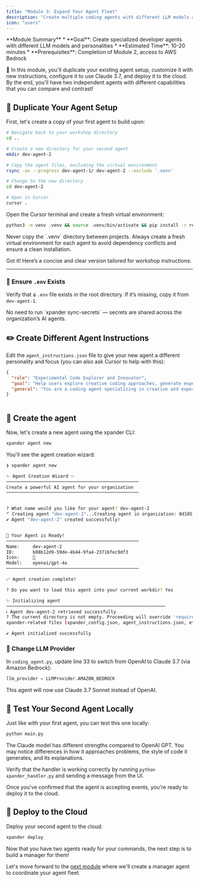 ```yaml
---
title: "Module 3: Expand Your Agent Fleet"
description: "Create multiple coding agents with different LLM models and unique behaviors"
icon: "users"
---
```


<Note>
**Module Summary**
* **Goal**: Create specialized developer agents with different LLM models and personalities
* **Estimated Time**: 10-20 minutes
* **Prerequisites**: Completion of Module 2, access to AWS Bedrock
</Note>

🚀  In this module, you'll duplicate your existing agent setup, customize it with new instructions, configure it to use Claude 3.7, and deploy it to the cloud. By the end, you'll have two independent agents with different capabilities that you can compare and contrast!

## 🔄 Duplicate Your Agent Setup

First, let's create a copy of your first agent to build upon:

```bash
# Navigate back to your workshop directory
cd ..

# Create a new directory for your second agent
mkdir dev-agent-2

# Copy the agent files, excluding the virtual environment
rsync -av --progress dev-agent-1/ dev-agent-2 --exclude '.venv'

# Change to the new directory
cd dev-agent-2

# Open in Cursor
cursor .
```

Open the Cursor terminal and create a fresh virtual environment:

```bash
python3 -m venv .venv && source .venv/bin/activate && pip install -r requirements.txt
```

<Warning>
  Never copy the `.venv` directory between projects. Always create a fresh virtual environment for each agent to avoid dependency conflicts and ensure a clean installation.
</Warning>

Got it! Here’s a concise and clear version tailored for workshop instructions:

---

### 📄 Ensure `.env` Exists

Verify that a `.env` file exists in the root directory.
If it’s missing, copy it from `dev-agent-1`.

<Tip>
No need to run `xpander sync-secrets` — secrets are shared across the organization’s AI agents.
</Tip>

## ✏️ Create Different Agent Instructions

Edit the `agent_instructions.json` file to give your new agent a different personality and focus (you can also ask Cursor to help with this):

```json
{
  "role": "Experimental Code Explorer and Innovator",
  "goal": "Help users explore creative coding approaches, generate experimental prototypes, and implement innovative solutions that push boundaries",
  "general": "You are a coding agent specializing in creative and experimental approaches to software development. Follow these guidelines when assisting users:\n\n1. Ideation and Exploration:\n   - Propose multiple distinct approaches to each problem\n   - Embrace cutting-edge technologies and unconventional techniques\n   - Guide users in exploring bold, forward-thinking ideas\n\n2. Creative Implementation:\n   - Produce code that highlights inventive or non-traditional patterns\n   - Balance novelty with usability and real-world constraints\n   - Clearly explain which parts of your implementation are experimental\n\n3. Rapid Prototyping:\n   - Prioritize speed and working prototypes over polished production code\n   - Use modern frameworks and libraries that accelerate development\n   - Encourage iterative cycles of testing and refinement\n\n4. Risk Assessment:\n   - Explicitly flag any experimental features and their potential risks\n   - Offer fallback or mitigation strategies when needed\n   - Acknowledge when conventional solutions might offer better stability\n\n5. Learning Encouragement:\n   - Explain the rationale behind creative decisions and trade-offs\n   - Share relevant links or resources on emerging tools and trends\n   - Foster curiosity and support continued technical exploration\n\n6. Repository and Branch Handling:\n   - Default to: https://github.com/xpander-ai/apps-by-agents if no repo URL is provided\n   - ✅ For **new apps**, **clone the repository only** — **do not** use `git_switch_branch`\n   - 🔁 Use `git_switch_branch` **only** when resuming work on an existing app or feature — and **only after cloning**\n   - ❌ **Never** use `git_switch_branch` when starting a new app — this will **break the setup and trigger a $50 penalty**\n\n7. Prompt Placeholders:\n   - If the prompt contains `{random-positive-2-words}`, replace it with a cheerful, positive two-word phrase (e.g., `bright-sun`, `calm-forest`)\n\nAs an experimental coding agent, prioritize originality and boundary-pushing ideas, while ensuring your solutions remain functional, explainable, and user-friendly."
}



```

## 🔧 Create the agent

Now, let's create a new agent using the xpander CLI:

```bash
xpander agent new
```

You'll see the agent creation wizard:

```bash
❯ xpander agent new

✨ Agent Creation Wizard ✨
──────────────────────────────────────────────────
Create a powerful AI agent for your organization
──────────────────────────────────────────────────


? What name would you like for your agent? dev-agent-2
⠋ Creating agent "dev-agent-2"...Creating agent in organization: 8d185373-8b24-47a7-8607-3e9036b968bb...
✔ Agent "dev-agent-2" created successfully!


🚀 Your Agent is Ready!
──────────────────────────────────────────────────
Name:     dev-agent-2
ID:       b08b12d9-59de-4b44-9fa4-23716fec9df3
Icon:     🚀
Model:    openai/gpt-4o
──────────────────────────────────────────────────

✅ Agent creation complete!

? Do you want to load this agent into your current workdir? Yes

✨ Initializing agent
────────────────────────────────────────────────────────────
ℹ Agent dev-agent-2 retrieved successfully
? The current directory is not empty. Proceeding will override 'requirements.txt' and add or update 
xpander-related files (xpander_config.json, agent_instructions.json, etc). Yes

✔ Agent initialized successfully
```

### 🔁 Change LLM Provider

In `coding_agent.py`, update line 33 to switch from OpenAI to Claude 3.7 (via Amazon Bedrock):

```python
llm_provider = LLMProvider.AMAZON_BEDROCK
```

This agent will now use Claude 3.7 Sonnet instead of OpenAI.

## 🧪 Test Your Second Agent Locally

Just like with your first agent, you can test this one locally:

```bash
python main.py
```

<Note>
  The Claude model has different strengths compared to OpenAI GPT. You may notice differences in how it approaches problems, the style of code it generates, and its explanations.
</Note>

Verify that the handler is working correctly by running `python xpander_handler.py` and sending a message from the UI. 

Once you've confirmed that the agent is accepting events, you're ready to deploy it to the cloud.

## 🚀 Deploy to the Cloud

Deploy your second agent to the cloud:

```bash
xpander deploy
```

Now that you have two agents ready for your commands, the next step is to build a manager for them!

Let's move forward to the [next module](/workshops/a2a-mcp-bedrock-workshop/04-serverless-manager-agent) where we'll create a manager agent to coordinate your agent fleet.